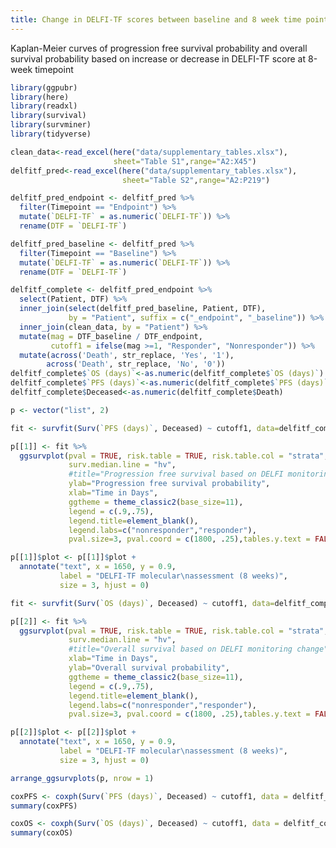 ```yaml
---
title: Change in DELFI-TF scores between baseline and 8 week time point scores are predictive of progression free and overall survival in CheckPAC trial
---
```



Kaplan-Meier curves of progression free survival probability and overall survival probability based on increase or decrease in DELFI-TF score at 8-week timepoint


```r
library(ggpubr)
library(here)
library(readxl)
library(survival)
library(survminer)
library(tidyverse)
```


```r
clean_data<-read_excel(here("data/supplementary_tables.xlsx"),
                       sheet="Table S1",range="A2:X45")
delfitf_pred<-read_excel(here("data/supplementary_tables.xlsx"),
                         sheet="Table S2",range="A2:P219")
```


```r
delfitf_pred_endpoint <- delfitf_pred %>%
  filter(Timepoint == "Endpoint") %>%
  mutate(`DELFI-TF` = as.numeric(`DELFI-TF`)) %>%
  rename(DTF = `DELFI-TF`)

delfitf_pred_baseline <- delfitf_pred %>%
  filter(Timepoint == "Baseline") %>%
  mutate(`DELFI-TF` = as.numeric(`DELFI-TF`)) %>%
  rename(DTF = `DELFI-TF`)

delfitf_complete <- delfitf_pred_endpoint %>%
  select(Patient, DTF) %>%
  inner_join(select(delfitf_pred_baseline, Patient, DTF),
             by = "Patient", suffix = c("_endpoint", "_baseline")) %>%
  inner_join(clean_data, by = "Patient") %>%
  mutate(mag = DTF_baseline / DTF_endpoint,
         cutoff1 = ifelse(mag >=1, "Responder", "Nonresponder")) %>%
  mutate(across('Death', str_replace, 'Yes', '1'),
        across('Death', str_replace, 'No', '0'))
delfitf_complete$`OS (days)`<-as.numeric(delfitf_complete$`OS (days)`)
delfitf_complete$`PFS (days)`<-as.numeric(delfitf_complete$`PFS (days)`)
delfitf_complete$Deceased<-as.numeric(delfitf_complete$Death)

p <- vector("list", 2)

fit <- survfit(Surv(`PFS (days)`, Deceased) ~ cutoff1, data=delfitf_complete)

p[[1]] <- fit %>%
  ggsurvplot(pval = TRUE, risk.table = TRUE, risk.table.col = "strata",
             surv.median.line = "hv",
             #title="Progression free survival based on DELFI monitoring change%",
             ylab="Progression free survival probability",
             xlab="Time in Days",
             ggtheme = theme_classic2(base_size=11),
             legend = c(.9,.75),
             legend.title=element_blank(),
             legend.labs=c("nonresponder","responder"),
             pval.size=3, pval.coord = c(1800, .25),tables.y.text = FALSE)

p[[1]]$plot <- p[[1]]$plot +
  annotate("text", x = 1650, y = 0.9,
           label = "DELFI-TF molecular\nassessment (8 weeks)",
           size = 3, hjust = 0)

fit <- survfit(Surv(`OS (days)`, Deceased) ~ cutoff1, data=delfitf_complete)

p[[2]] <- fit %>%
  ggsurvplot(pval = TRUE, risk.table = TRUE, risk.table.col = "strata",
             surv.median.line = "hv",
             #title="Overall survival based on DELFI monitoring change",
             xlab="Time in Days",
             ylab="Overall survival probability",
             ggtheme = theme_classic2(base_size=11),
             legend = c(.9,.75),
             legend.title=element_blank(),
             legend.labs=c("nonresponder","responder"),
             pval.size=3, pval.coord = c(1800, .25),tables.y.text = FALSE)

p[[2]]$plot <- p[[2]]$plot +
  annotate("text", x = 1650, y = 0.9,
           label = "DELFI-TF molecular\nassessment (8 weeks)",
           size = 3, hjust = 0)

arrange_ggsurvplots(p, nrow = 1)

coxPFS <- coxph(Surv(`PFS (days)`, Deceased) ~ cutoff1, data = delfitf_complete)
summary(coxPFS)

coxOS <- coxph(Surv(`OS (days)`, Deceased) ~ cutoff1, data = delfitf_complete)
summary(coxOS)
```
